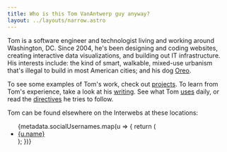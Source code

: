 ```yaml
---
title: Who is this Tom VanAntwerp guy anyway?
layout: ../layouts/narrow.astro
---
```



Tom is a software engineer and technologist living and working around Washington, DC. Since 2004, he's been designing and coding websites, creating interactive data visualizations, and building out IT infrastructure. His interests include: the kind of smart, walkable, mixed-use urbanism that's illegal to build in most American cities; and his dog [Oreo](https://www.youtube.com/watch?v=hqnBR0SD5xo).

To see some examples of Tom's work, check out [projects](/projects). To learn from Tom's experience, take a look at his [writing](/writing). See what Tom [uses](/uses) daily, or read the [directives](/directives) he tries to follow.

Tom can be found elsewhere on the Interwebs at these locations:

<ul>
	{metadata.socialUsernames.map(u => {
		return (
			<li key={`social-link-${u[0]}`}>
				<a
					class="about__social-link"
					href={u.url}
					target="_blank"
					rel="noopener noreferrer"
				>
					<u.icon />
					<span>{u.name}</span>
				</a>
			</li>
		);
	})}
</ul>

